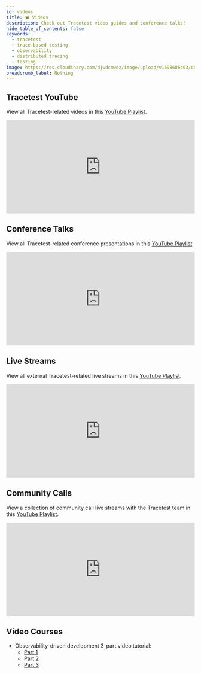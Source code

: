 ```yaml
---
id: videos
title: 📽️ Videos
description: Check out Tracetest video guides and conference talks!
hide_table_of_contents: false
keywords:
  - tracetest
  - trace-based testing
  - observability
  - distributed tracing
  - testing
image: https://res.cloudinary.com/djwdcmwdz/image/upload/v1698686403/docs/Blog_Thumbnail_14_rsvkmo.jpg
breadcrumb_label: Nothing
---
```


## Tracetest YouTube

View all Tracetest-related videos in this [YouTube Playlist](https://www.youtube.com/playlist?list=PL2Vye-us8_x8RYdMBZiXjTpSy3LMXmW-H).

<iframe width="100%" height="250" src="https://www.youtube.com/embed/videoseries?si=srB9eu8gQtZIpDgg&amp;list=PL2Vye-us8_x8RYdMBZiXjTpSy3LMXmW-H" title="YouTube video player" frameborder="0" allow="accelerometer; autoplay; clipboard-write; encrypted-media; gyroscope; picture-in-picture; web-share" allowfullscreen></iframe>


## Conference Talks

View all Tracetest-related conference presentations in this [YouTube Playlist](https://www.youtube.com/playlist?list=PL2Vye-us8_x_FOwYIxYz86TROAF4WhXMr).

<iframe width="100%" height="250" src="https://www.youtube.com/embed/videoseries?si=mQ2Vyz6pjlNIkxxe&amp;list=PL2Vye-us8_x_FOwYIxYz86TROAF4WhXMr" title="YouTube video player" frameborder="0" allow="accelerometer; autoplay; clipboard-write; encrypted-media; gyroscope; picture-in-picture; web-share" allowfullscreen></iframe>

## Live Streams

View all external Tracetest-related live streams in this [YouTube Playlist](https://www.youtube.com/playlist?list=PL2Vye-us8_x8RHY13U5E9vm-6Sxyw9rlZ).

<iframe width="100%" height="250" src="https://www.youtube.com/embed/videoseries?si=JCe00FN93kpZWGtQ&amp;list=PL2Vye-us8_x8RHY13U5E9vm-6Sxyw9rlZ" title="YouTube video player" frameborder="0" allow="accelerometer; autoplay; clipboard-write; encrypted-media; gyroscope; picture-in-picture; web-share" allowfullscreen></iframe>

## Community Calls

View a collection of community call live streams with the Tracetest team in this [YouTube Playlist](https://www.youtube.com/playlist?list=PL2Vye-us8_x9sljEs2Fso2clhqMdVnLFV).

<iframe width="100%" height="250" src="https://www.youtube.com/embed/videoseries?si=Ezrg1UD1GcMLn2z_&amp;list=PL2Vye-us8_x9sljEs2Fso2clhqMdVnLFV" title="YouTube video player" frameborder="0" allow="accelerometer; autoplay; clipboard-write; encrypted-media; gyroscope; picture-in-picture; web-share" allowfullscreen></iframe>

## Video Courses

- Observability-driven development 3-part video tutorial:
  - [Part 1](https://www.youtube.com/watch?v=LXVBnPqxspY)
  - [Part 2](https://www.youtube.com/watch?v=gLl_QmIU7UA)
  - [Part 3](https://www.youtube.com/watch?v=lHMDDyAtxWE)

